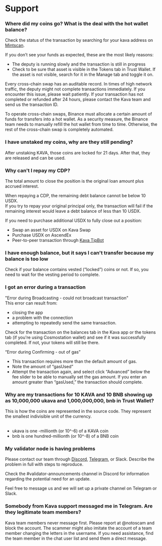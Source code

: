 # Support

### Where did my coins go? What is the deal with the hot wallet balance?

Check the status of the transaction by searching for your kava address on [Mintscan](https://www.mintscan.io/kava).

If you don’t see your funds as expected, these are the most likely reasons:

- The deputy is running slowly and the transaction is still in progress
- Check to be sure that asset is visible in the Tokens tab in Trust Wallet. If the asset is not visible, search for it in the Manage tab and toggle it on.

Every cross-chain swap has an auditable record. In times of high network traffic, the deputy might not complete transactions immediately. If you encounter this issue, please wait patiently. If your transaction has not completed or refunded after 24 hours, please contact the Kava team and send us the transaction ID.

To operate cross-chain swaps, Binance must allocate a certain amount of funds for transfers into a hot wallet. As a security measure, the Binance team needs to manually refill the hot wallet from time to time. Otherwise, the rest of the cross-chain swap is completely automated.

### I have unstaked my coins, why are they still pending?

After unstaking KAVA, those coins are locked for 21 days. After that, they are released and can be used.

### Why can't I repay my CDP?

The total amount to close the position is the original loan amount plus accrued interest.

When repaying a CDP, the remaining debt balance cannot be below 10 USDX.  
If you try to repay your original principal only, the transaction will fail if the remaining interest would leave a debt balance of less than 10 USDX.

If you need to purchase additional USDX to fully close out a position:

- Swap an asset for USDX on Kava Swap
- Purchase USDX on AscendEx
- Peer-to-peer transaction through [Kava TipBot](https://kavatipbot.com/)

### I have enough balance, but it says I can't transfer because my balance is too low

Check if your balance contains vested (“locked”) coins or not. If so, you need to wait for the vesting period to complete.

### I got an error during a transaction

"Error during Broadcasting - could not broadcast transaction"  
This error can result from:

- closing the app
- a problem with the connection
- attempting to repeatedly send the same transaction.

Check for the transaction on the balances tab in the Kava app or the tokens tab (if you're using Cosmostation wallet) and see if it was successfully completed. If not, your tokens will still be there.

“Error during Confirming - out of gas”

- This transaction requires more than the default amount of gas.
- Note the amount of “gasUsed”
- Attempt the transaction again, and select click “Advanced” below the fee slider to be able to manually set the gas amount. If you enter an amount greater than “gasUsed,” the transaction should complete.

### Why are my transactions for 10 KAVA and 10 BNB showing up as 10,000,000 ukava and 1,000,000,000, bnb in Trust Wallet?

This is how the coins are represented in the source code. They represent the smallest indivisible unit of the currency.  
‍

- ukava is one -millionth (or 10^-6) of a KAVA coin
- bnb is one hundred-millionth (or 10^-8) of a BNB coin

### My validator node is having problems

Please contact our team through [Discord](https://discord.com/invite/kQzh3Uv), [Telegram](https://t.me/kavalabs), or Slack. Describe the problem in full with steps to reproduce.

Check the #validator-announcements channel in Discord for information regarding the potential need for an update.

Feel free to message us and we will set up a private channel on Telegram or Slack.

### Somebody from Kava support messaged me in Telegram. Are they legitimate team members?

Kava team members never message first. Please report at @notoscam and block the account. The scammer might also imitate the account of a team member changing the letters in the username. If you need assistance, find the team member in the chat user list and send them a direct message.
